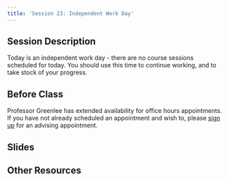 ```yaml
---
title: 'Session 23: Independent Work Day'
---
```


## Session Description

Today is an independent work day - there are no course sessions scheduled for today. You should use this time to continue working, and to take stock of your progress.

## Before Class

Professor Greenlee has extended availability for office hours appointments. If you have not already scheduled an appointment and wish to, please [sign up](https://calendly.com/agreen4/neighborhood-analysis?back=1&month=2021-01) for an advising appointment.

## Slides

## Other Resources

